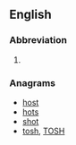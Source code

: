 ==English==

===Abbreviation===
{{head|en|abbreviation}}

# {{label|en|archaic}} {{abbreviation of|Thomas|lang=en}}

===Anagrams===
* [[host#English|host]] 
* [[hots#English|hots]]
* [[shot#English|shot]]
* [[tosh#English|tosh]], [[TOSH#English|TOSH]]